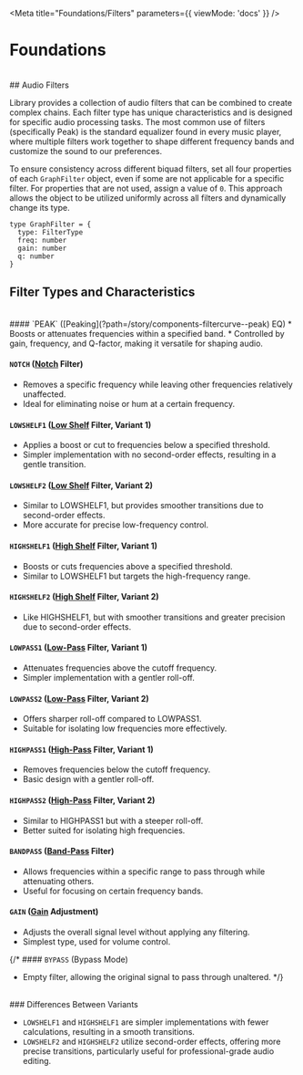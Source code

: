 
<Meta title="Foundations/Filters" parameters={{ viewMode: 'docs' }} />

# Foundations
<br/>
## Audio Filters

Library provides a collection of audio filters that can be combined to create complex chains. Each filter type has unique characteristics and is designed for specific audio processing tasks. The most common use of filters (specifically Peak) is the standard equalizer found in every music player, where multiple filters work together to shape different frequency bands and customize the sound to our preferences.

To ensure consistency across different biquad filters, set all four properties of each `GraphFilter` object, even if some are not applicable for a specific filter. For properties that are not used, assign a value of `0`. This approach allows the object to be utilized uniformly across all filters and dynamically change its type.

```tsx
type GraphFilter = {
  type: FilterType
  freq: number
  gain: number
  q: number
}
```

## Filter Types and Characteristics
<br/>
#### `PEAK` ([Peaking](?path=/story/components-filtercurve--peak) EQ)
* Boosts or attenuates frequencies within a specified band.
* Controlled by gain, frequency, and Q-factor, making it versatile for shaping audio.

#### `NOTCH` ([Notch](?path=/story/components-filtercurve--notch) Filter)
* Removes a specific frequency while leaving other frequencies relatively unaffected.
* Ideal for eliminating noise or hum at a certain frequency.

#### `LOWSHELF1` ([Low Shelf](?path=/story/components-filtercurve--low-shelf-1) Filter, Variant 1)
* Applies a boost or cut to frequencies below a specified threshold.
* Simpler implementation with no second-order effects, resulting in a gentle transition.

#### `LOWSHELF2` ([Low Shelf](?path=/story/components-filtercurve--low-shelf-2) Filter, Variant 2)
* Similar to LOWSHELF1, but provides smoother transitions due to second-order effects.
* More accurate for precise low-frequency control.

#### `HIGHSHELF1` ([High Shelf](?path=/story/components-filtercurve--high-shelf-1) Filter, Variant 1)
* Boosts or cuts frequencies above a specified threshold.
* Similar to LOWSHELF1 but targets the high-frequency range.

#### `HIGHSHELF2` ([High Shelf](?path=/story/components-filtercurve--high-shelf-2) Filter, Variant 2)
* Like HIGHSHELF1, but with smoother transitions and greater precision due to second-order effects.

#### `LOWPASS1` ([Low-Pass](?path=/story/components-filtercurve--low-pass-1) Filter, Variant 1)
* Attenuates frequencies above the cutoff frequency.
* Simpler implementation with a gentler roll-off.

#### `LOWPASS2` ([Low-Pass](?path=/story/components-filtercurve--low-pass-2) Filter, Variant 2)
* Offers sharper roll-off compared to LOWPASS1.
* Suitable for isolating low frequencies more effectively.

#### `HIGHPASS1` ([High-Pass](?path=/story/components-filtercurve--high-pass-1) Filter, Variant 1)
* Removes frequencies below the cutoff frequency.
* Basic design with a gentler roll-off.

#### `HIGHPASS2` ([High-Pass](?path=/story/components-filtercurve--high-pass-1) Filter, Variant 2)
* Similar to HIGHPASS1 but with a steeper roll-off.
* Better suited for isolating high frequencies.

#### `BANDPASS` ([Band-Pass](?path=/story/components-filtercurve--band-pass) Filter)
* Allows frequencies within a specific range to pass through while attenuating others.
* Useful for focusing on certain frequency bands.

#### `GAIN` ([Gain](?path=/story/components-filtercurve--gain) Adjustment)
* Adjusts the overall signal level without applying any filtering.
* Simplest type, used for volume control.

{/* #### `BYPASS` (Bypass Mode)
* Empty filter, allowing the original signal to pass through unaltered. */}

<br/>
### Differences Between Variants

* `LOWSHELF1` and `HIGHSHELF1` are simpler implementations with fewer calculations, resulting in a smooth transitions.
* `LOWSHELF2` and `HIGHSHELF2` utilize second-order effects, offering more precise  transitions, particularly useful for professional-grade audio editing.
